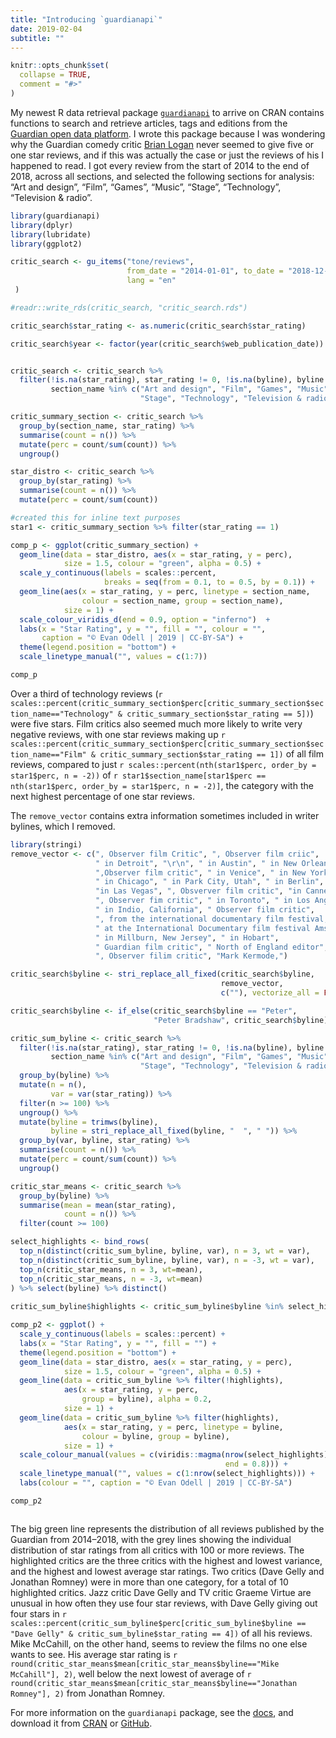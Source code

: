 ```yaml
---
title: "Introducing `guardianapi`"
date: 2019-02-04
subtitle: ""
---
```


```r
knitr::opts_chunk$set(
  collapse = TRUE,
  comment = "#>"
)
```

My newest R data retrieval package [`guardianapi`](https://cran.r-project.org/package=guardianapi) to arrive on CRAN contains functions to search and retrieve articles, tags and editions from the [Guardian open data platform](https://open-platform.theguardian.com/documentation/). I wrote this package because I was wondering why the Guardian comedy critic [Brian Logan](https://www.theguardian.com/profile/brianlogan) never seemed to give five or one star reviews, and if this was actually the case or just the reviews of his I happened to read. I got every review from the start of 2014 to the end of 2018, across all sections, 
and selected the following sections for analysis: "Art and design", "Film", "Games", "Music",  "Stage", "Technology", "Television & radio".

```r
library(guardianapi)
library(dplyr)
library(lubridate)
library(ggplot2)

critic_search <- gu_items("tone/reviews",
                          from_date = "2014-01-01", to_date = "2018-12-31",
                          lang = "en"
 )

#readr::write_rds(critic_search, "critic_search.rds")

critic_search$star_rating <- as.numeric(critic_search$star_rating)

critic_search$year <- factor(year(critic_search$web_publication_date))


critic_search <- critic_search %>%
  filter(!is.na(star_rating), star_rating != 0, !is.na(byline), byline != "",
         section_name %in% c("Art and design", "Film", "Games", "Music",
                             "Stage", "Technology", "Television & radio"))

critic_summary_section <- critic_search %>%
  group_by(section_name, star_rating) %>%
  summarise(count = n()) %>%
  mutate(perc = count/sum(count)) %>%
  ungroup()

star_distro <- critic_search %>%
  group_by(star_rating) %>% 
  summarise(count = n()) %>% 
  mutate(perc = count/sum(count))

#created this for inline text purposes
star1 <- critic_summary_section %>% filter(star_rating == 1)

comp_p <- ggplot(critic_summary_section) + 
  geom_line(data = star_distro, aes(x = star_rating, y = perc),
            size = 1.5, colour = "green", alpha = 0.5) + 
  scale_y_continuous(labels = scales::percent, 
                     breaks = seq(from = 0.1, to = 0.5, by = 0.1)) +
  geom_line(aes(x = star_rating, y = perc, linetype = section_name,
                colour = section_name, group = section_name),
            size = 1) + 
  scale_colour_viridis_d(end = 0.9, option = "inferno")  +
  labs(x = "Star Rating", y = "", fill = "", colour = "",
       caption = "© Evan Odell | 2019 | CC-BY-SA") + 
  theme(legend.position = "bottom") + 
  scale_linetype_manual("", values = c(1:7)) 

comp_p
```

Over a third of technology reviews (`r scales::percent(critic_summary_section$perc[critic_summary_section$section_name=="Technology" & critic_summary_section$star_rating == 5])`) were five stars. Film critics also seemed much more likely to write very negative reviews, with one star reviews making up `r scales::percent(critic_summary_section$perc[critic_summary_section$section_name=="Film" & critic_summary_section$star_rating == 1])` of all film reviews, compared to just `r scales::percent(nth(star1$perc, order_by = star1$perc, n = -2))` of `r star1$section_name[star1$perc == nth(star1$perc, order_by = star1$perc, n = -2)]`, the category with the next highest percentage of one star reviews.


The `remove_vector` contains extra information sometimes included in writer bylines, which I removed.

```r
library(stringi)
remove_vector <- c(", Observer film Critic", ", Observer film criic",
                   " in Detroit", "\r\n", " in Austin", " in New Orleans",
                   ",Observer film critic", " in Venice", " in New York",
                   " in Chicago", " in Park City, Utah", " in Berlin",
                   "in Las Vegas", ", Obsverver film critic", "in Cannes",
                   ", Observer fim critic", " in Toronto", " in Los Angeles",
                   " in Indio, California", " Observer film critic",
                   ", from the international documentary film festival, Amsterdam",
                   " at the International Documentary film festival Amsterdam",
                   " in Millburn, New Jersey", " in Hobart", 
                   " Guardian film critic", " North of England editor",
                   ", Observer filim critic", "Mark Kermode,")

critic_search$byline <- stri_replace_all_fixed(critic_search$byline, 
                                               remove_vector, 
                                               c(""), vectorize_all = FALSE)

critic_search$byline <- if_else(critic_search$byline == "Peter",
                                "Peter Bradshaw", critic_search$byline)

critic_sum_byline <- critic_search %>%
  filter(!is.na(star_rating), star_rating != 0, !is.na(byline), byline != "",
         section_name %in% c("Art and design", "Film", "Games", "Music",
                             "Stage", "Technology", "Television & radio")) %>%
  group_by(byline) %>%
  mutate(n = n(),
         var = var(star_rating)) %>%
  filter(n >= 100) %>%
  ungroup() %>%
  mutate(byline = trimws(byline),
         byline = stri_replace_all_fixed(byline, "  ", " ")) %>%
  group_by(var, byline, star_rating) %>%
  summarise(count = n()) %>%
  mutate(perc = count/sum(count)) %>%
  ungroup()

critic_star_means <- critic_search %>%
  group_by(byline) %>%
  summarise(mean = mean(star_rating),
            count = n()) %>%
  filter(count >= 100)

select_highlights <- bind_rows(
  top_n(distinct(critic_sum_byline, byline, var), n = 3, wt = var),
  top_n(distinct(critic_sum_byline, byline, var), n = -3, wt = var),
  top_n(critic_star_means, n = 3, wt=mean),
  top_n(critic_star_means, n = -3, wt=mean)
) %>% select(byline) %>% distinct()
  
critic_sum_byline$highlights <- critic_sum_byline$byline %in% select_highlights$byline

comp_p2 <- ggplot() + 
  scale_y_continuous(labels = scales::percent) +
  labs(x = "Star Rating", y = "", fill = "") + 
  theme(legend.position = "bottom") +
  geom_line(data = star_distro, aes(x = star_rating, y = perc),
            size = 1.5, colour = "green", alpha = 0.5) + 
  geom_line(data = critic_sum_byline %>% filter(!highlights),
            aes(x = star_rating, y = perc,
                group = byline), alpha = 0.2,
            size = 1) + 
  geom_line(data = critic_sum_byline %>% filter(highlights),
            aes(x = star_rating, y = perc, linetype = byline,
                colour = byline, group = byline),
            size = 1) + 
  scale_colour_manual(values = c(viridis::magma(nrow(select_highlights),
                                                end = 0.8))) + 
  scale_linetype_manual("", values = c(1:nrow(select_highlights))) + 
  labs(colour = "", caption = "© Evan Odell | 2019 | CC-BY-SA")

comp_p2



```


The big green line represents the distribution of all reviews published by the Guardian from 2014--2018, with the grey lines showing the individual distribution of star ratings from all critics with 100 or more reviews. The highlighted critics are the three critics with the highest and lowest variance, and the highest and lowest average star ratings. Two critics (Dave Gelly and Jonathan Romney) were in more than one category, for a total of 10 highlighted critics. Jazz critic Dave Gelly and TV critic Graeme Virtue are unusual in how often they use four star reviews, with Dave Gelly giving out four stars in `r scales::percent(critic_sum_byline$perc[critic_sum_byline$byline == "Dave Gelly" & critic_sum_byline$star_rating == 4])` of all his reviews. Mike McCahill, on the other hand, seems to review the films no one else wants to see. His average star rating is `r round(critic_star_means$mean[critic_star_means$byline=="Mike McCahill"], 2)`, well below the next lowest of average of `r round(critic_star_means$mean[critic_star_means$byline=="Jonathan Romney"], 2)` from Jonathan Romney.

For more information on the `guardianapi` package, see the [docs](https://docs.evanodell.com/guardianapi/), and download it from [CRAN](https://cran.r-project.org/package=guardianapi) or [GitHub](https://github.com/EvanOdell/guardianapi).
